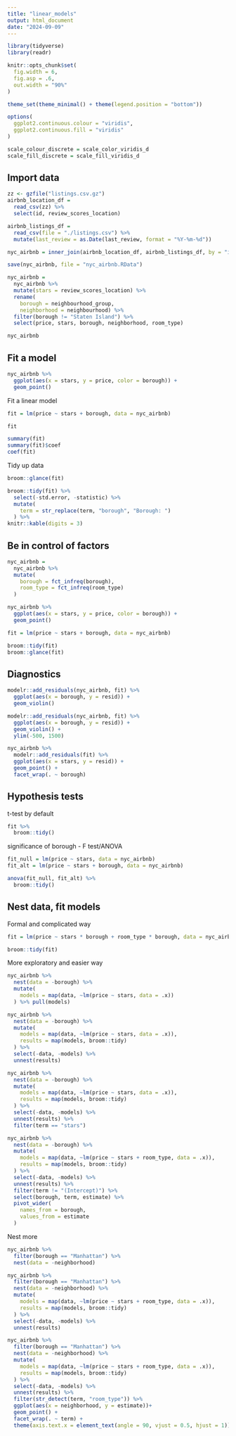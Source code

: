 ```yaml
---
title: "linear_models"
output: html_document
date: "2024-09-09"
---
```


```r
library(tidyverse)
library(readr)

knitr::opts_chunk$set(
  fig.width = 6,
  fig.asp = .6,
  out.width = "90%"
)

theme_set(theme_minimal() + theme(legend.position = "bottom"))

options(
  ggplot2.continuous.colour = "viridis",
  ggplot2.continuous.fill = "viridis"
)

scale_colour_discrete = scale_color_viridis_d
scale_fill_discrete = scale_fill_viridis_d
```

## Import data

```r
zz <- gzfile("listings.csv.gz")   
airbnb_location_df =
  read_csv(zz) %>% 
  select(id, review_scores_location)

airbnb_listings_df =
  read_csv(file = "./listings.csv") %>% 
  mutate(last_review = as.Date(last_review, format = "%Y-%m-%d"))

nyc_airbnb = inner_join(airbnb_location_df, airbnb_listings_df, by = "id")

save(nyc_airbnb, file = "nyc_airbnb.RData")
```

```r
nyc_airbnb =
  nyc_airbnb %>% 
  mutate(stars = review_scores_location) %>% 
  rename(
    borough = neighbourhood_group,
    neighborhood = neighbourhood) %>% 
  filter(borough != "Staten Island") %>% 
  select(price, stars, borough, neighborhood, room_type)

nyc_airbnb
```

## Fit a model

```r
nyc_airbnb %>% 
  ggplot(aes(x = stars, y = price, color = borough)) +
  geom_point()
```

Fit a linear model

```r
fit = lm(price ~ stars + borough, data = nyc_airbnb)
```

```r
fit

summary(fit)
summary(fit)$coef
coef(fit)
```

Tidy up data

```r
broom::glance(fit)

broom::tidy(fit) %>% 
  select(-std.error, -statistic) %>%
  mutate(
    term = str_replace(term, "borough", "Borough: ")
  ) %>% 
knitr::kable(digits = 3)
```

## Be in control of factors

```r
nyc_airbnb =
  nyc_airbnb %>% 
  mutate(
    borough = fct_infreq(borough),
    room_type = fct_infreq(room_type)
  )
```

```r
nyc_airbnb %>% 
  ggplot(aes(x = stars, y = price, color = borough)) +
  geom_point()
```

```r
fit = lm(price ~ stars + borough, data = nyc_airbnb)

broom::tidy(fit)
broom::glance(fit)
```

## Diagnostics

```r
modelr::add_residuals(nyc_airbnb, fit) %>% 
  ggplot(aes(x = borough, y = resid)) +
  geom_violin()
```

```r
modelr::add_residuals(nyc_airbnb, fit) %>% 
  ggplot(aes(x = borough, y = resid)) +
  geom_violin() +
  ylim(-500, 1500)

nyc_airbnb %>% 
  modelr::add_residuals(fit) %>% 
  ggplot(aes(x = stars, y = resid)) +
  geom_point() +
  facet_wrap(. ~ borough)
```

## Hypothesis tests

t-test by default
```r
fit %>% 
  broom::tidy()
```

significance of borough - F test/ANOVA

```r
fit_null = lm(price ~ stars, data = nyc_airbnb)
fit_alt = lm(price ~ stars + borough, data = nyc_airbnb)

anova(fit_null, fit_alt) %>% 
  broom::tidy()
```

## Nest data, fit models

Formal and complicated way
```r
fit = lm(price ~ stars * borough + room_type * borough, data = nyc_airbnb)

broom::tidy(fit)
```

More exploratory and easier way

```r
nyc_airbnb %>% 
  nest(data = -borough) %>% 
  mutate(
    models = map(data, ~lm(price ~ stars, data = .x))
  ) %>% pull(models)
```

```r
nyc_airbnb %>% 
  nest(data = -borough) %>% 
  mutate(
    models = map(data, ~lm(price ~ stars, data = .x)),
    results = map(models, broom::tidy)
  ) %>% 
  select(-data, -models) %>% 
  unnest(results)
```

```r
nyc_airbnb %>% 
  nest(data = -borough) %>% 
  mutate(
    models = map(data, ~lm(price ~ stars, data = .x)),
    results = map(models, broom::tidy)
  ) %>% 
  select(-data, -models) %>% 
  unnest(results) %>% 
  filter(term == "stars")
```

```r
nyc_airbnb %>% 
  nest(data = -borough) %>% 
  mutate(
    models = map(data, ~lm(price ~ stars + room_type, data = .x)),
    results = map(models, broom::tidy)
  ) %>% 
  select(-data, -models) %>% 
  unnest(results) %>% 
  filter(term != "(Intercept)") %>% 
  select(borough, term, estimate) %>% 
  pivot_wider(
    names_from = borough,
    values_from = estimate
  )
```

Nest more
```r
nyc_airbnb %>% 
  filter(borough == "Manhattan") %>% 
  nest(data = -neighborhood)
```

```r
nyc_airbnb %>% 
  filter(borough == "Manhattan") %>% 
  nest(data = -neighborhood) %>% 
  mutate(
    models = map(data, ~lm(price ~ stars + room_type, data = .x)),
    results = map(models, broom::tidy)
  ) %>% 
  select(-data, -models) %>% 
  unnest(results)
```

```r
nyc_airbnb %>% 
  filter(borough == "Manhattan") %>% 
  nest(data = -neighborhood) %>% 
  mutate(
    models = map(data, ~lm(price ~ stars + room_type, data = .x)),
    results = map(models, broom::tidy)
  ) %>% 
  select(-data, -models) %>% 
  unnest(results) %>% 
  filter(str_detect(term, "room_type")) %>% 
  ggplot(aes(x = neighborhood, y = estimate))+
  geom_point() +
  facet_wrap(. ~ term) +
  theme(axis.text.x = element_text(angle = 90, vjust = 0.5, hjust = 1))
```